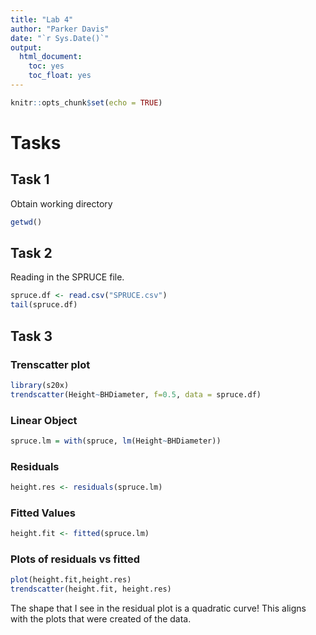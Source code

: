 ---
title: "Lab 4"
author: "Parker Davis"
date: "`r Sys.Date()`"
output: 
  html_document:
    toc: yes
    toc_float: yes
---

```{r setup, include=FALSE}
knitr::opts_chunk$set(echo = TRUE)
```


# Tasks

## Task 1

Obtain working directory
```{r}
getwd()
```

## Task 2

Reading in the SPRUCE file.

```{r}
spruce.df <- read.csv("SPRUCE.csv")
tail(spruce.df)
```

## Task 3

### Trenscatter plot

```{r}
library(s20x)
trendscatter(Height~BHDiameter, f=0.5, data = spruce.df)
```

### Linear Object

```{r}
spruce.lm = with(spruce, lm(Height~BHDiameter))
```

### Residuals

```{r}
height.res <- residuals(spruce.lm)
```


### Fitted Values

```{r}
height.fit <- fitted(spruce.lm)
```

### Plots of residuals vs fitted

```{r}
plot(height.fit,height.res)
trendscatter(height.fit, height.res)
```

The shape that I see in the residual plot is a quadratic curve! This aligns with the plots that were created of the data.
